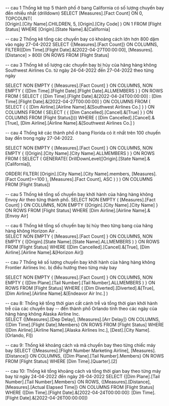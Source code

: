 ﻿-- cau 1 Thống kê top 5 thành phố ở bang California có số lượng chuyến bay đến nhiều nhất   (drilldown)
SELECT [Measures].[Fact Count] ON 0,
   TOPCOUNT(	 	
      [Origin].[City Name].CHILDREN, 
      5,
	  [Origin].[City Code]
   ) ON 1
FROM [Flight Status]
WHERE [Origin].[State Name].&[California]

-- cau 2 Thống kê tổng các chuyến bay có khoảng cách lớn hơn 800 dặm vào ngày 27-04-2022
SELECT {[Measures].[Fact Count]} ON COLUMNS,
FILTER([Dim Time].[Flight Date].&[2022-04-27T00:00:00],
			[Measures].[Distance] > 800) ON ROWS
FROM [Flight Status]

-- cau 3	Thống kê số lượng các chuyến bay bị hủy của hãng hàng không Southwest Airlines Co. từ ngày 24-04-2022 đến 27-04-2022 theo từng ngày   

SELECT NON EMPTY { [Measures].[Fact Count] } ON COLUMNS, 
	NON EMPTY { ([Dim Time].[Flight Date].[Flight Date].ALLMEMBERS ) }
	ON ROWS 
	FROM ( SELECT ( [Dim Time].[Flight Date].&[2022-04-24T00:00:00] : [Dim Time].[Flight Date].&[2022-04-27T00:00:00] ) 
ON COLUMNS FROM ( SELECT ( { [Dim Airline].[Airline Name].&[Southwest Airlines Co.] } ) 
	ON COLUMNS FROM ( SELECT ( { [Dim Cancelled].[Cancel].&[True] } ) 
	ON COLUMNS FROM [Flight Status])))
	WHERE ( [Dim Cancelled].[Cancel].&[True], [Dim Airline].[Airline Name].&[Southwest Airlines Co.] ) 

-- cau 4 Thống kê các thành phố ở bang Florida có ít nhất trên 100 chuyến bay đến trong ngày 27-04-2022.  

SELECT NON EMPTY { [Measures].[Fact Count] } ON COLUMNS, NON EMPTY { ([Origin].[City Name].[City Name].ALLMEMBERS ) }
 ON ROWS FROM ( SELECT (  GENERATE(
DrillDownLevel([Origin].[State Name].&[California]),

  ORDER(
    FILTER(
      [Origin].[City Name].[City Name].members,
      [Measures].[Fact Count]>=100
    ),
    [Measures].[Fact Count], ASC
  )
) ) ON COLUMNS FROM [Flight Status])


-- cau 5 Thống kê tổng số chuyến bay khởi hành của hãng hàng không Envoy Air theo từng thành phố. 
SELECT NON EMPTY { [Measures].[Fact Count] } ON COLUMNS, NON EMPTY {[Origin].[City Name].[City Name] }
 ON ROWS 
 FROM [Flight Status]
 WHERE [Dim Airline].[Airline Name].&[Envoy Air]

 -- cau 6 Thống kê tổng số chuyến bay bị hủy theo từng bang của hãng hàng không Horizon Air .  
 SELECT NON EMPTY { [Measures].[Fact Count] } ON COLUMNS, 
	NON EMPTY { ([Origin].[State Name].[State Name].ALLMEMBERS ) } ON ROWS
		FROM [Flight Status]
WHERE ([Dim Cancelled].[Cancel].&[True], [Dim Airline].[Airline Name].&[Horizon Air])

-- cau 7 Thống kê số lượng chuyến bay khởi hành của hãng hàng không Frontier Airlines  Inc. bị điều hướng theo từng máy bay

SELECT NON EMPTY { [Measures].[Fact Count] } ON COLUMNS,
NON EMPTY { ([Dim Plane].[Tail Number].[Tail Number].ALLMEMBERS ) } ON ROWS 
		FROM [Flight Status]
		WHERE ( [Dim Diverted].[Diverted].&[True],[Dim Airline].[Airline Name].&[Endeavor Air Inc.] )


-- cau 8: Thống kê tổng thời gian cất cánh trễ và tổng thời gian khởi hành trễ của các chuyến bay 
-- đến thành phố Orlando tính theo các ngày của hãng hàng không Alaska Airline Inc.  
SELECT
  {[Measures].[Dep Delay], [Measures].[Arr Delay]} ON COLUMNS,
  {[Dim Time].[Flight Date].Members} ON ROWS
FROM [Flight Status]
WHERE ([Dim Airline].[Airline Name].[Alaska Airlines Inc.], [Dest].[City Name].[Orlando, Fl])

-- cau 9: Thống kê khoảng cách và mã chuyến bay theo từng chiếc máy bay
SELECT
  {[Measures].[Flight Number Marketing Airline], [Measures].[Distance]} ON COLUMNS,
  {[Dim Plane].[Tail Number].Members} ON ROWS
FROM [Flight Status]
WHERE [Dim Time].[Quarter].[2]

-- cau 10: Thống kê tổng khoảng cách và tổng thời gian bay theo từng máy  bay từ ngày 24-04-2022 đến ngày 26-04-2022 
SELECT {[Dim Plane].[Tail Number].[Tail Number].Members} ON ROWS, {[Measures].[Distance], [Measures].[Actual Elapsed Time]} ON COLUMNS
FROM [Flight Status]
WHERE ([Dim Time].[Flight Date].&[2022-04-24T00:00:00]: [Dim Time].[Flight Date].&[2022-04-26T00:00:00])














